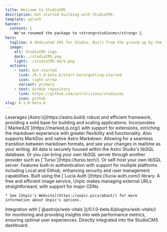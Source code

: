 ```yaml
---
title: Welcome to StudioCMS
description: Get started building with StudioCMS.
template: splash
banner:
  content: |
    We've renamed the package to <strong>studiocms</strong> 🎉
hero:
  tagline: A dedicated CMS for Studio. Built from the ground up by the Astro community.
  image:
    alt: StudioCMS Logo
    dark: ./studioCMS.png
    light: ./studioCMS-dark.png
  actions:
    - text: Get started
      link: /0.1.0-beta.6/start-here/getting-started
      icon: right-arrow
      variant: primary
    - text: GitHub repository
      link: https://github.com/astrolicious/studiocms
      icon: github
slug: 0.1.0-beta.6
---
```



<Youtube id="Ukh3Zb9VjIM" title="Welcome to StudioCMS" />

<CardGrid stagger>
  <Card title="Built with Astro" icon="astro">
    Leverages [Astro's](https://astro.build) robust and efficient framework, providing a solid base for building and scaling applications.
  </Card>

  <Card title="Native Markdown Support with Realtime preview" icon="seti:markdown">
    Incorporates [`MarkedJS`](https://marked.js.org/) with support for extensions, enriching the markdown experience with greater flexibility and functionality. Also supports MarkDoc and native Astro Markdown. Allowing for a seamless transition between markdown formats, and see your changes in realtime as your writing.
  </Card>

  <Card title="Secure libSQL Database" icon="seti:db">
    All data is securely housed within the Astro Studio's libSQL database. Or you can bring your own libSQL server through another provider such as [`Turso`](https://turso.tech/). Or self-host your own libSQL server.
  </Card>

  <Card title="Built-in Authentication" icon="seti:lock">
    Features built-in authentication with support for multiple platforms including Local and Github, enhancing security and user management capabilities. Built using the [`Lucia Auth`](https://lucia-auth.com/) library.
  </Card>

  <Card title="Unpic Image Service" icon="seti:image">
    A free and efficient image service, Unpic makes managing external URLs straightforward, with support for major CDNs.

    * See [Unpic's Website](https://unpic.pics/about/) for more information about Unpic's options.
  </Card>

  <Card title="Web Vitals" icon="seti:code-search">
    Integration with [`@astrojs/web-vitals`](/0.1.0-beta.6/plugins/web-vitals/) for monitoring and providing insights into web performance metrics, ensuring optimal user experiences. Directly integrated into the StudioCMS dashboard.
  </Card>
</CardGrid>
